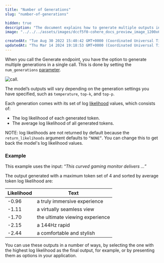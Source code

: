 ```yaml
---
title: "Number of Generations"
slug: "number-of-generations"

hidden: true
description: "The document explains how to generate multiple outputs in a single API call using the `num_generations` parameter, with each output having log likelihood values that can be used for various purposes."
image: "../../../assets/images/dccf5f0-cohere_docs_preview_image_1200x630_copy.jpg"  keywords: "text generation, generative AI"

createdAt: "Tue Aug 30 2022 15:40:42 GMT+0000 (Coordinated Universal Time)"
updatedAt: "Thu Mar 14 2024 19:18:53 GMT+0000 (Coordinated Universal Time)"
---
```

When you call the Generate endpoint, you have the option to generate multiple generations in a single call. This is done by setting the `num_generations` [parameter](/reference/generate-1).

<img src='../../../assets/images/dbcaba3-NumbersOfGenerations_Visual_1.png' alt='call.' />


The model’s outputs will vary depending on the generation settings you have specified, such as `temperature`, `top-k`, and `top-p`.

Each generation comes with its set of log [likelihood](/docs/likelihood) values, which consists of:

- The log likelihood of each generated token.
- The average log likelihood of all generated tokens. 

NOTE: log likelihoods are not returned by default because the `return_likelihoods` argument defaults to `“NONE”`. You can change this to get back the model's log likelihood values.

### Example

This example uses the input: “_This curved gaming monitor delivers ..._”

The output generated with a maximum token set of 4 and sorted by average token log likelihood are:

| Likelihood | Text                            |
| ---------- | ------------------------------- |
| -0.96      | a truly immersive experience    |
| -1.11      | a virtually seamless view       |
| -1.70      | the ultimate viewing experience |
| -2.15      | a 144Hz rapid                   |
| -2.44      | a comfortable and stylish       |

You can use these outputs in a number of ways, by selecting the one with the highest log likelihood as the final output, for example, or by presenting them as options in your application.
